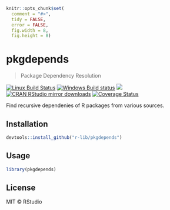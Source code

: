 
```r
knitr::opts_chunk$set(
  comment = "#>",
  tidy = FALSE,
  error = FALSE,
  fig.width = 8,
  fig.height = 8)
```

# pkgdepends

> Package Dependency Resolution

[![Linux Build Status](https://travis-ci.org/r-lib/pkgdepends.svg?branch=master)](https://travis-ci.org/r-lib/pkgdepends)
[![Windows Build status](https://ci.appveyor.com/api/projects/status/github/r-lib/pkgdepends?svg=true)](https://ci.appveyor.com/project/gaborcsardi/pkgdepends)
[![](http://www.r-pkg.org/badges/version/pkgdepends)](http://www.r-pkg.org/pkg/pkgdepends)
[![CRAN RStudio mirror downloads](http://cranlogs.r-pkg.org/badges/pkgdepends)](http://www.r-pkg.org/pkg/pkgdepends)
[![Coverage Status](https://img.shields.io/codecov/c/github/r-lib/pkgdepends/master.svg)](https://codecov.io/github/r-lib/pkgdepends?branch=master)

Find recursive dependenies of R packages from various sources.

## Installation

```r
devtools::install_github("r-lib/pkgdepends")
```

## Usage

```r
library(pkgdepends)
```

## License

MIT © RStudio
